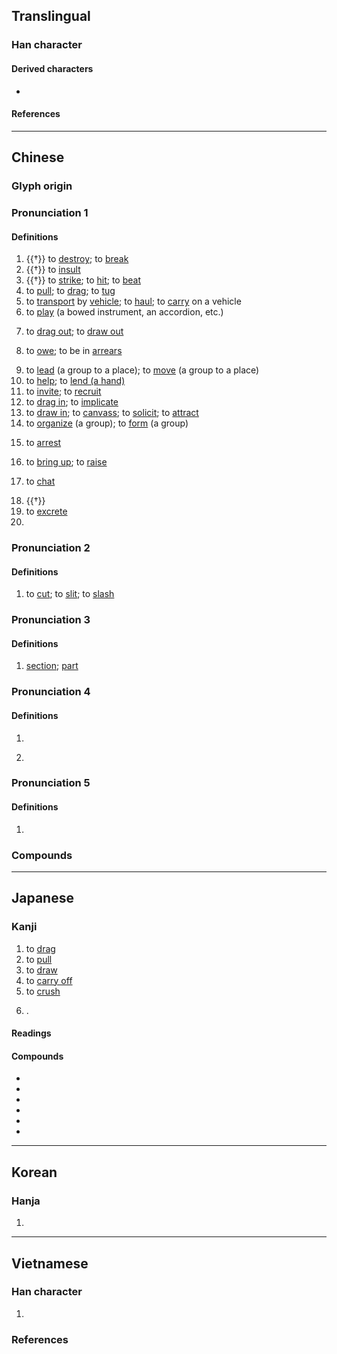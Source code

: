 {{character info/new}}
==Translingual==
{{stroke order|strokes=8}}

===Han character===
{{Han char|rn=64|rad=手|as=05|sn=8|four=50018|canj=QYT|ids=⿰扌立}}

====Derived characters====
* {{l|mul|[[啦]], [[𡝰]], [[𭰪]], [[𭾺]], [[𬠏]], [[鞡]], [[鿜]], [[菈]], [[𭘏]], [[𤷟]], [[𭄻]], [[𬻡]]}}

====References====
{{Han ref|kx=0425.010|dkj=11946|dj=0773.050|hdz=31857.030|uh=62C9}}

----

==Chinese==
{{zh-forms}}

===Glyph origin===
{{Han etym}}

===Pronunciation 1===
{{zh-pron
|m=lā
|dg=ла1
|c=laai1,laap6
|h=pfs=lâ/lâi/lô
|mn=la/tw:lá/ml:la̍p
|mn_note=la - colloquial; lá - in certain compounds; la̍p - literary
|mn-t=la1
|w=1'la,5laq
|ma=y
|mc=y
|oc=y
|cat=v,pn
}}

====Definitions====
{{zh-hanzi}}

# {{†}} to [[destroy]]; to [[break]]
# {{†}} to [[insult]]
# {{†}} to [[strike]]; to [[hit]]; to [[beat]]
# to [[pull]]; to [[drag]]; to [[tug]]
# to [[transport]] by [[vehicle]]; to [[haul]]; to [[carry]] on a vehicle
# to [[play]] (a bowed instrument, an accordion, etc.)
#: {{zh-x|拉 二胡|to '''play''' the erhu}}
# to [[drag out]]; to [[draw out]]
# {{lb|zh|Mainland}} to [[owe]]; to be in [[arrears]]
# to [[lead]] (a group to a place); to [[move]] (a group to a place)
# to [[help]]; to [[lend a hand|lend (a hand)]]
# to [[invite]]; to [[recruit]]
# to [[drag in]]; to [[implicate]]
# to [[draw in]]; to [[canvass]]; to [[solicit]]; to [[attract]]
# to [[organize]] (a group); to [[form]] (a group)
# {{lb|zh|Cantonese}} to [[arrest]]
# {{lb|zh|dialectal}} to [[bring up]]; to [[raise]]
# {{lb|zh|Mainland|colloquial}} to [[chat]]
# {{†}} {{lb|zh|onomatopoeia}} {{n-g|The sound of [[wind]].}}
# to [[excrete]]
# {{surname|zh}}

===Pronunciation 2===
{{zh-pron
|m=lá
|dial=n
|cat=v
}}

====Definitions====
{{zh-hanzi}}

# {{lb|zh|Mainland}} to [[cut]]; to [[slit]]; to [[slash]]

===Pronunciation 3===
{{zh-pron
|m=lǎ
|dial=n
|cat=cls
}}

====Definitions====
{{zh-hanzi}}

# {{lb|zh|Mainland|colloquial}} [[section]]; [[part]]

===Pronunciation 4===
{{zh-pron
|m=là
|dial=n
|cat=v
}}

====Definitions====
{{zh-hanzi}}

# {{zh-alt-form|落|tr=là}}
# {{zh-used|拉拉蛄|dot=,}} {{zh-alt-form|蝲蝲蛄|nocap=1}}

===Pronunciation 5===
{{zh-pron
|m=la
|dial=n
|cat=suf
}}

====Definitions====
{{zh-hanzi}}

# {{n-g|A verbal suffix.}}

===Compounds===
{{zh-der|沙拉醬|馬拉糕|拉麵|七拉八扯|不拉屎的|乞拉朋吉|二拉八當|亞伯拉罕|亞格拉|亞特拉斯|他拉他拉|仙蒂瑞拉|伊拉克|伯舒拉嶺|佩脫拉克|偏拉|克拉|刮拉|刷拉|劃拉|劈拉|加巴拉|加拉干達|半半拉拉|南斯拉夫|卡拉卡斯|卡拉揚|反托拉斯|呼拉圈|呼拉舞|哈拉|哈拉庫圖|喀拉蚩|單弦拉戲|土拉河|坎培拉|坎帕拉|塌拉骨|大半拉|大意拉拉|大拉翅|套拉攏|孟加拉|安克拉治|安卡拉|安哥拉|安哥拉兔|宏都拉斯|寡拉主兒|尼加拉瓜|岡渡拉|崴拉骨|左拉|巴拉|巴拉圭|巴拉圭河|巴拉松|巴拉芬|巴拉頓湖|布卡拉|布拉克|布拉曼德|布拉格|布拉薩市|布達拉宮|布達拉寺|帕巴拉|帕耳美拉|席特拉灣|德拉瓦河|扒拉|扒拉大山|扯三拉四|扯拉|扯篷拉縴|拉一把|拉丁字母|拉丁教會|拉丁文|拉丁民族|拉丁美洲|拉丁語|拉丁風情|拉三扯四|拉上補下|拉下水|拉下臉|拉下過|拉下馬|拉主顧|拉了|拉些兒|拉交情|拉伯蘭|拉保險|拉倒|拉偏架|拉傷|拉力|拉力器|拉勸|拉卜楞|拉合子|拉合爾|拉名糧長|拉呱兒|拉坏|拉場|拉場子|拉塞福|拉夏|拉多加湖|拉大片|拉夫|拉套|拉子|拉孔|拉孜縣|拉客|拉家帶口|拉屎|拉山|拉山頭|拉巴|拉巴斯|拉巴特|拉幫|拉平|拉床|拉廣告|拉弄|拉弦子|拉彎兒|拉後腿|拉德|拉愛麥|拉手|拉扯|拉抽屜|拉拉扯扯|拉拉雜雜|拉拔|拉攏|拉斐爾|拉晚兒|拉曳|拉替身兒|拉朽|拉朽摧枯|拉杆|拉架|拉格羅夫|拉桿子|拉槍|拉殺|拉比|拉沓|拉洋片|拉片兒湯|拉牽|拉瑟|拉瑪猿|拉環|拉生意|拉皮|拉皮條|拉相好|拉矢|拉硬屎|拉硬弓|拉祜族|拉祜語|拉票|拉票子|拉秧|拉稀|拉窟窿|拉索|拉絆著|拉絲|拉網|拉線|拉線搭橋|拉練|拉縴|拉肚子|拉胚|拉脫維亞|拉腳|拉腳屋|拉舌頭|拉花繩|拉薩|拉虧空|拉親|拉警報|拉買賣|拉賬|拉躺下|拉車|拉近|拉近乎|拉運|拉鋸|拉鋸戰|拉鍊|拉鎖|拉鎖子|拉鏈工程|拉鏡頭|拉鐵摩爾|拉長|拉長線|拉長臉|拉開|拉閑|拉關係|拉雜|拉風|拉颯|拉飢荒|拉馬|拉駱駝|拉魂腔|拖拉|拖拉機|拖拖拉拉|搭拉|摔打砸拉|摧枯拉朽|撇齒拉嘴|撒拉族|撥拉|斯拉夫族|新藝拉瑪|東拉西扯|柏拉圖|欻拉|死拉活拽|沒趣搭拉|沙拉|沙拉油|法拉|海拉爾|海拉爾河|漓漓拉拉|滴里搭拉|滴零搭拉|潘朵拉|潘朵拉箱|瀝瀝拉拉|烏拉|烏拉圭|烏拉山|烏拉草|爬拉|瓜地馬拉|生拉硬拽|畢拉彗星|畢拉爾|畫拉|白拉|白紹拉河|破衣拉裳|笨笨拉拉|羅耀拉|耷拉|肐拉子|胡拉混扯|芭拉|莎喲娜拉|蘇拉|蘇格拉底|虎不拉|虎列拉|西拉山地|西拉島|話拉兒|貝拉圖|貝里拉|趿拉|趿拉兒|趿拉板兒|踱拉|連拖帶拉|達拉密|達拉斯|里拉|鋪拉|開麥拉|阿拉|阿拉伯|阿拉伯膠|阿拉伯語|阿拉木汗|阿特拉斯|靸拉|香格里拉|馬尼拉|馬尼拉麻|馬拉卡|馬拉威|馬拉巴栗|馬拉松|馬拉犁|塔克拉瑪干|阿拉拉夸拉|符拉迪沃斯托克|蘇拉威西|斯里賈亞瓦德納普拉科特|斯拉夫字母|色拉|木拉|阿亞圖拉|林加拉語|阿胡拉·馬茲達|梅拉尼婭|唐古拉|芭芭拉|依吞布拉克|奧依亞依拉克|阿拉爾|庫拉木勒克}}

{{zh-cat|Beginning}}

----

==Japanese==

===Kanji===
{{ja-kanji|grade=|rs=手05}}

# to [[drag]]
# to [[pull]]
# to [[draw]]
# to [[carry off]]
# to [[crush]]
# {{n-g|Used in phonetic transcription of foreign words}}.

====Readings====
{{ja-readings
|goon=ろう
|kanon=ろう
|kanyoon=ら, らつ
|kun=くだく
}}

====Compounds====
{{der-top3|Compounds}}
* {{ja-r|亜%拉%毘%亜|ア%ラ%ビ%ア}}
* {{ja-r|費%拉%特%費|フィ%ラ%デル%フィア}}
* {{ja-r|拉%麺|ラー%メン}}
* {{ja-r|拉%丁|ラ%テン}}
* {{ja-r|拉%致|ら%ち}}
* {{ja-r|打ち拉ぐ|うちひしぐ}}
{{der-bottom}}

----

==Korean==

===Hanja===
{{ko-hanja|hangeul=[[랍]]>[[납]]}}

# {{rfdef|ko|sort=手05}}

----

==Vietnamese==

===Han character===
{{vi-readings|rs=手05
|hanviet=lạp-tdcndg;tdcntd;gdhn
|phienthiet=落合 lạc hợp
|nom=sắp-tdcndg;tdcntd;gdhn;btcn;taberd, dập-tdcndg;tdcntd;gdhn;btcn, lớp-tdcndg;tdcntd;gdhn;btcn, rập-tdcndg;tdcntd;gdhn;btcn, rắp-tdcndg;tdcntd;gdhn;btcn, lấp-tdcndg;tdcntd;gdhn, lợp-tdcndg;gdhn;btcn, sụp-tdcndg;gdhn;btcn, lắp-gdhn;btcn;taberd, giập-tdcndg;gdhn, ráp-tdcntd;gdhn, loạt-gdhn;btcn, rợp-tdcndg, sập-tdcndg, láp-gdhn, lọp-gdhn, đập-gdhn, xập-gdhn, xệp-gdhn, lạp-btcn, rấp-taberd
}}

# {{rfdef|vi|sort=手05}}

===References===
<references/>
